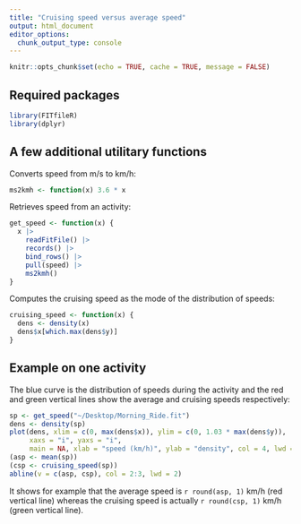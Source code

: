 ```yaml
---
title: "Cruising speed versus average speed"
output: html_document
editor_options: 
  chunk_output_type: console
---
```


```r
knitr::opts_chunk$set(echo = TRUE, cache = TRUE, message = FALSE)
```

## Required packages

```r
library(FITfileR)
library(dplyr)
```

## A few additional utilitary functions

Converts speed from m/s to km/h:

```r
ms2kmh <- function(x) 3.6 * x
```

Retrieves speed from an activity:

```r
get_speed <- function(x) {
  x |> 
    readFitFile() |> 
    records() |> 
    bind_rows() |> 
    pull(speed) |> 
    ms2kmh()
}
```

Computes the cruising speed as the mode of the distribution of speeds:

```r
cruising_speed <- function(x) {
  dens <- density(x)
  dens$x[which.max(dens$y)]
}
```

## Example on one activity

The blue curve is the distribution of speeds during the activity and the red and
green vertical lines show the average and cruising speeds respectively:

```r
sp <- get_speed("~/Desktop/Morning_Ride.fit")
dens <- density(sp)
plot(dens, xlim = c(0, max(dens$x)), ylim = c(0, 1.03 * max(dens$y)),
     xaxs = "i", yaxs = "i",
     main = NA, xlab = "speed (km/h)", ylab = "density", col = 4, lwd = 3)
(asp <- mean(sp))
(csp <- cruising_speed(sp))
abline(v = c(asp, csp), col = 2:3, lwd = 2)
```

It shows for example that the average speed is `r round(asp, 1)` km/h (red
vertical line) whereas the cruising speed is actually `r round(csp, 1)` km/h
(green vertical line).